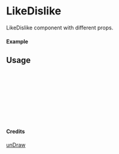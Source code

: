 
<Meta of={LikeDislike} title="unDraw/LikeDislike" />

# LikeDislike

LikeDislike component with different props.

#### Example

<Canvas of={LikeDislike.Primary} />

## Usage

```ts
import { LikeDislike } from "yadl-ui";

const Example = () => {
  return (
      <LikeDislike />
  );
};

export default Example;
```

#### Credits
[unDraw](https://undraw.co/illustrations)
